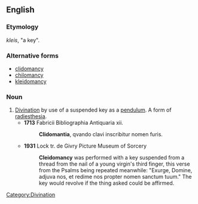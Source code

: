 ==English==

===Etymology===
{{etyl|grc}} ''kleis'', "a key".

===Alternative forms===
* [[clidomancy]]
* [[chilomancy]]
* [[kleidomancy]]

===Noun===
{{en-noun|-}}

# [[divination|Divination]] by use of a suspended key as a [[pendulum]]. A form of [[radiesthesia]].
#* '''1713''' Fabricii Bibliographia Antiquaria xii.
#*: '''Clidomantia''', qvando clavi inscribitur nomen furis.
#* '''1931''' Lock tr. de Givry Picture Museum of Sorcery
#*: '''Cleidomancy''' was performed with a key suspended from a thread from the nail of a young virgin's third finger, this verse from the Psalms being repeated meanwhile: "Exurge, Domine, adjuva nos, et redime nos propter nomen sanctum tuum." The key would revolve if the thing asked could be affirmed.

[[Category:Divination]]